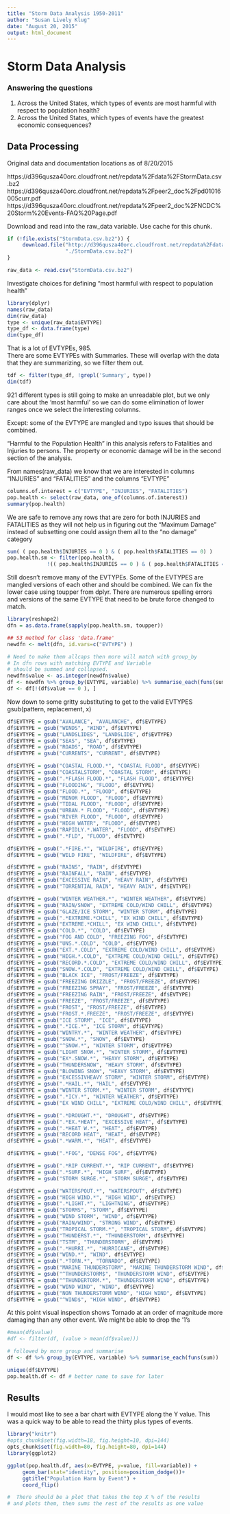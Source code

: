 ```yaml
---
title: "Storm Data Analysis 1950-2011"
author: "Susan Lively Klug"
date: "August 20, 2015"
output: html_document
---
```

# Storm Data Analysis

### Answering the questions
1) Across the United States, which types of events are most harmful with respect to population health?
2) Across the United States, which types of events have the greatest economic consequences?

## Data Processing

Original data and documentation locations as of 8/20/2015

https://d396qusza40orc.cloudfront.net/repdata%2Fdata%2FStormData.csv.bz2
https://d396qusza40orc.cloudfront.net/repdata%2Fpeer2_doc%2Fpd01016005curr.pdf
https://d396qusza40orc.cloudfront.net/repdata%2Fpeer2_doc%2FNCDC%20Storm%20Events-FAQ%20Page.pdf

Download and read into the raw_data variable.
Use cache for this chunk.
```r

if (!file.exists("StormData.csv.bz2")) {
     download.file("http://d396qusza40orc.cloudfront.net/repdata%2Fdata%2FStormData.csv.bz2",
                   "./StormData.csv.bz2")
}

raw_data <- read.csv("StormData.csv.bz2")

```
Investigate choices for defining "most harmful with respect to population health"
```r
library(dplyr)
names(raw_data)
dim(raw_data)
type <- unique(raw_data$EVTYPE)
type_df <- data.frame(type)
dim(type_df)
```
That is a lot of EVTYPEs, 985.  
There are some EVTYPEs with Summaries.  These will overlap with the data
that they are summarizing, so we filter them out.

```r
tdf <- filter(type_df, !grepl('Summary', type))
dim(tdf)
```
921 different types is still going to make an unreadable plot, but we only care
about the 'most harmful' so we can do some elimination of lower ranges once we
select the interesting columns.

Except: some of the EVTYPE are mangled and typo issues that should be combined.

"Harmful to the Population Health" in this analysis refers to Fatalities and
Injuries to persons.  The property or economic damage will be in the second
section of the analysis.

From names(raw_data) we know that we are interested in columns "INJURIES" 
and "FATALITIES" and the columns "EVTYPE"

```r

columns.of.interest = c("EVTYPE", "INJURIES", "FATALITIES")
pop.health <- select(raw_data, one_of(columns.of.interest))
summary(pop.health)
```

We are safe to remove any rows that are zero for both INJURIES and FATALITIES
as they will not help us in figuring out the "Maximum Damage"
instead of subsetting one could assign them all to the "no damage" category

```r
sum( ( pop.health$INJURIES == 0 ) & ( pop.health$FATALITIES == 0) )
pop.health.sm <- filter(pop.health, 
             !(( pop.health$INJURIES == 0 ) & ( pop.health$FATALITIES == 0)))
```
Still doesn't remove many of the EVTYPEs.
Some of the EVTYPES are mangled versions of each other and should be 
combined.  We can fix the lower case using toupper from dplyr.
There are numerous spelling errors and versions of the same EVTYPE
that need to be brute force changed to match.

```r
library(reshape2)
dfn = as.data.frame(sapply(pop.health.sm, toupper))

## S3 method for class 'data.frame'
newdfn <- melt(dfn, id.vars=c("EVTYPE") )

# Need to make them allcaps then more will match with group_by
# In dfn rows with matching EVTYPE and Variable
# should be summed and collapsed.
newdfn$value <- as.integer(newdfn$value)
df <- newdfn %>% group_by(EVTYPE, variable) %>% summarise_each(funs(sum))
df <- df[!(df$value == 0 ), ]
```

Now down to some gritty substituting to get to the valid EVTYPES
gsub(pattern, replacement, x)

```r
df$EVTYPE = gsub("AVALANCE", "AVALANCHE", df$EVTYPE)
df$EVTYPE = gsub("WINDS", "WIND", df$EVTYPE)
df$EVTYPE = gsub("LANDSLIDES", "LANDSLIDE", df$EVTYPE)
df$EVTYPE = gsub("SEAS", "SEA", df$EVTYPE)
df$EVTYPE = gsub("ROADS", "ROAD", df$EVTYPE)
df$EVTYPE = gsub("CURRENTS", "CURRENT", df$EVTYPE)

df$EVTYPE = gsub("COASTAL FLOOD.*", "COASTAL FLOOD", df$EVTYPE)
df$EVTYPE = gsub("COASTALSTORM", "COASTAL STORM", df$EVTYPE)
df$EVTYPE = gsub(".*FLASH FLOOD.*", "FLASH FLOOD", df$EVTYPE)
df$EVTYPE = gsub("FLOODING", "FLOOD", df$EVTYPE)
df$EVTYPE = gsub("FLOOD.*", "FLOOD", df$EVTYPE)
df$EVTYPE = gsub("MINOR FLOOD", "FLOOD", df$EVTYPE)
df$EVTYPE = gsub("TIDAL FLOOD", "FLOOD", df$EVTYPE)
df$EVTYPE = gsub("URBAN.* FLOOD", "FLOOD", df$EVTYPE)
df$EVTYPE = gsub("RIVER FLOOD", "FLOOD", df$EVTYPE)
df$EVTYPE = gsub("HIGH WATER", "FLOOD", df$EVTYPE)
df$EVTYPE = gsub("RAPIDLY.*.WATER", "FLOOD", df$EVTYPE)
df$EVTYPE = gsub(".*FLD", "FLOOD", df$EVTYPE)

df$EVTYPE = gsub(".*FIRE.*", "WILDFIRE", df$EVTYPE)
df$EVTYPE = gsub("WILD FIRE", "WILDFIRE", df$EVTYPE)

df$EVTYPE = gsub("RAINS", "RAIN", df$EVTYPE)
df$EVTYPE = gsub("RAINFALL", "RAIN", df$EVTYPE)
df$EVTYPE = gsub("EXCESSIVE RAIN", "HEAVY RAIN", df$EVTYPE)
df$EVTYPE = gsub("TORRENTIAL RAIN", "HEAVY RAIN", df$EVTYPE)

df$EVTYPE = gsub("WINTER WEATHER.*", "WINTER WEATHER", df$EVTYPE)
df$EVTYPE = gsub("RAIN/SNOW", "EXTREME COLD/WIND CHILL", df$EVTYPE)
df$EVTYPE = gsub("GLAZE/ICE STORM", "WINTER STORM", df$EVTYPE)
df$EVTYPE = gsub(".*EXTREME.*CHILL", "EX WIND CHILL", df$EVTYPE)
df$EVTYPE = gsub("EXTREME.*CHILL", "EX WIND CHILL", df$EVTYPE)
df$EVTYPE = gsub("COLD.*", "COLD", df$EVTYPE)
df$EVTYPE = gsub("FOG AND COLD", "FREEZING FOG", df$EVTYPE)
df$EVTYPE = gsub("UNS.*.COLD", "COLD", df$EVTYPE)
df$EVTYPE = gsub("EXT.*.COLD", "EXTREME COLD/WIND CHILL", df$EVTYPE)
df$EVTYPE = gsub("HIGH.*.COLD", "EXTREME COLD/WIND CHILL", df$EVTYPE)
df$EVTYPE = gsub("RECORD.*.COLD", "EXTREME COLD/WIND CHILL", df$EVTYPE)
df$EVTYPE = gsub("SNOW.*.COLD", "EXTREME COLD/WIND CHILL", df$EVTYPE)
df$EVTYPE = gsub("BLACK ICE", "FROST/FREEZE", df$EVTYPE)
df$EVTYPE = gsub("FREEZING DRIZZLE", "FROST/FREEZE", df$EVTYPE)
df$EVTYPE = gsub("FREEZING SPRAY", "FROST/FREEZE", df$EVTYPE)
df$EVTYPE = gsub("FREEZING RAIN", "FROST/FREEZE", df$EVTYPE)
df$EVTYPE = gsub("FREEZE", "FROST/FREEZE", df$EVTYPE)
df$EVTYPE = gsub("FROST", "FROST/FREEZE", df$EVTYPE)
df$EVTYPE = gsub("FROST.*.FREEZE", "FROST/FREEZE", df$EVTYPE)
df$EVTYPE = gsub("ICE STORM", "ICE", df$EVTYPE)
df$EVTYPE = gsub(".*ICE.*", "ICE STORM", df$EVTYPE)
df$EVTYPE = gsub("WINTRY.*", "WINTER WEATHER", df$EVTYPE)
df$EVTYPE = gsub("SNOW.*", "SNOW", df$EVTYPE)
df$EVTYPE = gsub("^SNOW.*", "WINTER STORM", df$EVTYPE)
df$EVTYPE = gsub("LIGHT SNOW.*", "WINTER STORM", df$EVTYPE)
df$EVTYPE = gsub("EX*.SNOW.*", "HEAVY STORM", df$EVTYPE)
df$EVTYPE = gsub("THUNDERSNOW", "HEAVY STORM", df$EVTYPE)
df$EVTYPE = gsub("BLOWING SNOW", "HEAVY STORM", df$EVTYPE)
df$EVTYPE = gsub("EXCESSIVHEAVY STORM", "WINTER STORM", df$EVTYPE)
df$EVTYPE = gsub(".*HAIL.*", "HAIL", df$EVTYPE)
df$EVTYPE = gsub("WINTER STORM.*", "WINTER STORM", df$EVTYPE)
df$EVTYPE = gsub(".*ICY.*", "WINTER WEATHER", df$EVTYPE)
df$EVTYPE = gsub("EX WIND CHILL", "EXTREME COLD/WIND CHILL", df$EVTYPE)

df$EVTYPE = gsub(".*DROUGHT.*", "DROUGHT", df$EVTYPE)
df$EVTYPE = gsub(".*EX.*HEAT", "EXCESSIVE HEAT", df$EVTYPE)
df$EVTYPE = gsub(".*HEAT W.*", "HEAT", df$EVTYPE)
df$EVTYPE = gsub("RECORD HEAT", "HEAT", df$EVTYPE)
df$EVTYPE = gsub(".*WARM.*", "HEAT", df$EVTYPE)

df$EVTYPE = gsub(".*FOG", "DENSE FOG", df$EVTYPE)

df$EVTYPE = gsub(".*RIP CURRENT.*", "RIP CURRENT", df$EVTYPE)
df$EVTYPE = gsub(".*SURF.*", "HIGH SURF", df$EVTYPE)
df$EVTYPE = gsub("STORM SURGE.*", "STORM SURGE", df$EVTYPE)

df$EVTYPE = gsub("WATERSPOUT.*", "WATERSPOUT", df$EVTYPE)
df$EVTYPE = gsub("HIGH WIND.*", "HIGH WIND", df$EVTYPE)
df$EVTYPE = gsub(".*LIGHT.*", "LIGHTNING", df$EVTYPE)
df$EVTYPE = gsub("STORMS", "STORM", df$EVTYPE)
df$EVTYPE = gsub("WIND STORM", "WIND", df$EVTYPE)
df$EVTYPE = gsub("RAIN/WIND", "STRONG WIND", df$EVTYPE)
df$EVTYPE = gsub("TROPICAL STORM.*", "TROPICAL STORM", df$EVTYPE)
df$EVTYPE = gsub("THUNDERST.*", "THUNDERSTORM", df$EVTYPE)
df$EVTYPE = gsub("TSTM", "THUNDERSTORM", df$EVTYPE)
df$EVTYPE = gsub(".*HURRI.*", "HURRICANE", df$EVTYPE)
df$EVTYPE = gsub("WIND.*", "WIND", df$EVTYPE)
df$EVTYPE = gsub(".*TORN.*", "TORNADO", df$EVTYPE)
df$EVTYPE = gsub("MARINE THUNDERSTORM", "MARINE THUNDERSTORM WIND", df$EVTYPE)
df$EVTYPE = gsub("^THUNDERSTORM$", "THUNDERSTORM WIND", df$EVTYPE)
df$EVTYPE = gsub("^THUNDERTORM.*", "THUNDERSTORM WIND", df$EVTYPE)
df$EVTYPE = gsub("WIND WIND", "WIND", df$EVTYPE)
df$EVTYPE = gsub("NON THUNDERSTORM WIND", "HIGH WIND", df$EVTYPE)
df$EVTYPE = gsub("^WIND$", "HIGH WIND", df$EVTYPE)
```

At this point visual inspection shows Tornado at an order of magnitude 
more damaging than any other event.  We might be able to drop the '1's

```r
#mean(df$value)
#df <- filter(df, (value > mean(df$value)))

# followed by more group and summarise
df <- df %>% group_by(EVTYPE, variable) %>% summarise_each(funs(sum))

unique(df$EVTYPE)
pop.health.df <- df # better name to save for later

```

## Results
I would most like to see a bar chart with EVTYPE along the Y value.
This was a quick way to be able to read the thirty plus types of events.

```r
library("knitr")
#opts_chunk$set(fig.width=18, fig.height=10, dpi=144)
opts_chunk$set(fig.width=80, fig.height=80, dpi=144)
library(ggplot2)

ggplot(pop.health.df, aes(x=EVTYPE, y=value, fill=variable)) +
     geom_bar(stat="identity", position=position_dodge())+
     ggtitle("Population Harm by Event") +
     coord_flip()

#  There should be a plot that takes the top X % of the results
# and plots them, then sums the rest of the results as one value

```

